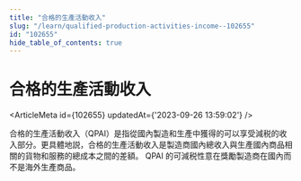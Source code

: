 ```yaml
---
title: "合格的生產活動收入"
slug: "/learn/qualified-production-activities-income--102655"
id: "102655"
hide_table_of_contents: true
---
```



# 合格的生產活動收入

<ArticleMeta id={102655} updatedAt={'2023-09-26 13:59:02'} />
<div className='border-solid border-b border-t-0 my-4 border-[var(--ifm-color-gray-300)]' />

合格的生產活動收入（QPAI）是指從國內製造和生產中獲得的可以享受減税的收入部分。更具體地説，合格的生產活動收入是製造商國內總收入與生產國內商品相關的貨物和服務的總成本之間的差額。 QPAI 的可減税性意在獎勵製造商在國內而不是海外生產商品。
